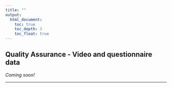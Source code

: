 ```yaml
---
title: ""
output:
  html_document:
    toc: true
    toc_depth: 3
    toc_float: true
---
```


## Quality Assurance - Video and questionnaire data

_Coming soon!_


---
